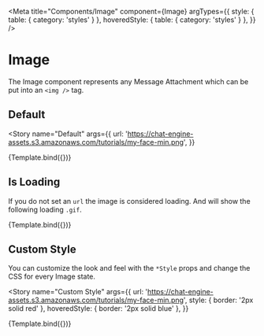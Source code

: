 
<Meta
  title="Components/Image"
  component={Image}
  argTypes={{
    style: { table: { category: 'styles' } },
    hoveredStyle: { table: { category: 'styles' } },
  }}
/>


# Image

The Image component represents any Message Attachment which can be put into an `<img />` tag.

## Default

<Story
  name="Default"
  args={{
    url:
      'https://chat-engine-assets.s3.amazonaws.com/tutorials/my-face-min.png',
  }}
>
  {Template.bind({})}
</Story>

<ArgsTable story="Default" />

## Is Loading

If you do not set an `url` the image is considered loading. And will show the following loading `.gif`.

<Story name="Is Loading" args={{}}>
  {Template.bind({})}
</Story>

## Custom Style

You can customize the look and feel with the `*Style` props and change the CSS for every Image state.

<Story
  name="Custom Style"
  args={{
    url:
      'https://chat-engine-assets.s3.amazonaws.com/tutorials/my-face-min.png',
    style: { border: '2px solid red' },
    hoveredStyle: { border: '2px solid blue' },
  }}
>
  {Template.bind({})}
</Story>
